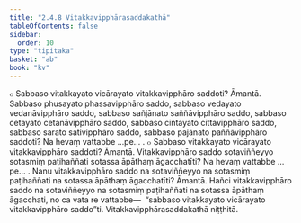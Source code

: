 ```yaml
---
title: "2.4.8 Vitakkavipphārasaddakathā"
tableOfContents: false
sidebar:
  order: 10
type: "tipitaka"
basket: "ab"
book: "kv"
---
```



<DynamicBreadcrumb />

<Division number="563" book="kv" bookNo="32" page="304">

<Paragraph number="1907" book="kv">
๐ Sabbaso vitakkayato vicārayato vitakkavipphāro saddoti? Āmantā. Sabbaso phusayato phassavipphāro saddo, sabbaso vedayato vedanāvipphāro saddo, sabbaso sañjānato saññāvipphāro saddo, sabbaso cetayato cetanāvipphāro saddo, sabbaso cintayato cittavipphāro saddo, sabbaso sarato sativipphāro saddo, sabbaso pajānato paññāvipphāro saddoti? Na hevaṃ vattabbe …pe… .
</Paragraph>

<Paragraph number="1908" book="kv">
๐ Sabbaso vitakkayato vicārayato vitakkavipphāro saddoti? Āmantā. Vitakkavipphāro saddo sotaviññeyyo sotasmiṃ paṭihaññati sotassa āpāthaṃ āgacchatīti? Na hevaṃ vattabbe …pe… . Nanu vitakkavipphāro saddo na sotaviññeyyo na sotasmiṃ paṭihaññati na sotassa āpāthaṃ āgacchatīti? Āmantā. Hañci vitakkavipphāro saddo na sotaviññeyyo na sotasmiṃ paṭihaññati na sotassa āpāthaṃ āgacchati, no ca vata re vattabbe—  “sabbaso vitakkayato vicārayato vitakkavipphāro saddo”ti.

</Paragraph>
</Division>

<Paragraph number="1909" type="center" book="kv">
Vitakkavipphārasaddakathā niṭṭhitā.
</Paragraph>